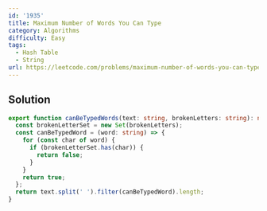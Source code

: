 ```yaml
---
id: '1935'
title: Maximum Number of Words You Can Type
category: Algorithms
difficulty: Easy
tags:
  - Hash Table
  - String
url: https://leetcode.com/problems/maximum-number-of-words-you-can-type
---
```


## Solution

```typescript showLineNumbers
export function canBeTypedWords(text: string, brokenLetters: string): number {
  const brokenLetterSet = new Set(brokenLetters);
  const canBeTypedWord = (word: string) => {
    for (const char of word) {
      if (brokenLetterSet.has(char)) {
        return false;
      }
    }
    return true;
  };
  return text.split(' ').filter(canBeTypedWord).length;
}
```

